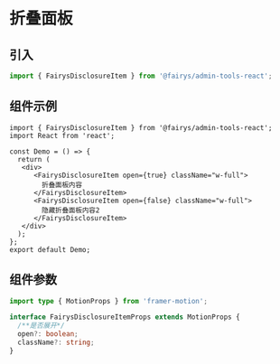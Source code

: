 # 折叠面板


## 引入

```ts
import { FairysDisclosureItem } from '@fairys/admin-tools-react';
```

## 组件示例

```tsx preview
import { FairysDisclosureItem } from '@fairys/admin-tools-react';
import React from 'react';

const Demo = () => {
  return (
   <div>
      <FairysDisclosureItem open={true} className="w-full">
        折叠面板内容
      </FairysDisclosureItem>
      <FairysDisclosureItem open={false} className="w-full">
        隐藏折叠面板内容2
      </FairysDisclosureItem>
   </div>
  );
};
export default Demo;

```

## 组件参数

```ts
import type { MotionProps } from 'framer-motion';

interface FairysDisclosureItemProps extends MotionProps {
  /**是否展开*/
  open?: boolean;
  className?: string;
}

```

